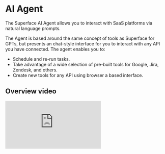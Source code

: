 
# AI Agent

The Superface AI Agent allows you to interact with SaaS platforms via natural language prompts.

The Agent is based around the same concept of tools as Superface for GPTs, but presents an chat-style interface for you to interact with any API you have connected. The agent enables you to:

- Schedule and re-run tasks.
- Take advantage of a wide selection of pre-built tools for Google, Jira, Zendesk, and others.
- Create new tools for any API using browser a based interface.

## Overview video

<div
  style={{
    position: 'relative',
    paddingBottom: '56.30689206762028%',
    height: 0,
  }}
>
  <iframe
    src="https://www.loom.com/embed/755f2cec41bc4b4eafdb24134415bfaf?sid=e4068101-dacc-4f62-a516-7e97e081aef3"
    frameBorder={0}
    webkitallowfullscreen=""
    mozallowfullscreen=""
    allowFullScreen=""
    style={{
      position: 'absolute',
      top: 0,
      left: 0,
      width: '100%',
      height: '100%',
    }}
  />
</div>

##

<DocCardList />
